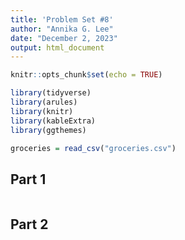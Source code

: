 ```yaml
---
title: 'Problem Set #8'
author: "Annika G. Lee"
date: "December 2, 2023"
output: html_document
---
```


```r
knitr::opts_chunk$set(echo = TRUE)

library(tidyverse)
library(arules)
library(knitr)
library(kableExtra)
library(ggthemes)
```

```r
groceries = read_csv("groceries.csv")
```

## Part 1
```r

```

## Part 2
```r

```

